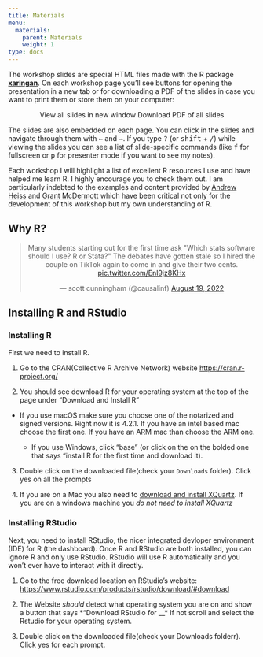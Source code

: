 ```yaml
---
title: Materials
menu:
  materials:
    parent: Materials
    weight: 1
type: docs
---
```


The workshop slides are special HTML files made with the R package [**xaringan**](https://bookdown.org/yihui/rmarkdown/xaringan.html). On each workshop page you'll see buttons for opening the presentation in a new tab or for downloading a PDF of the slides in case you want to print them or store them on your computer:

<p style="text-align:center;"><span class="btn btn-primary btn-lg"><i class="fas fa-external-link-alt"></i> View all slides in new window</span> <span class="btn btn-primary btn-lg"><i class="far fa-file-pdf"></i> Download PDF of all slides</span></p>

The slides are also embedded on each page. You can click in the slides and navigate through them with <kbd>←</kbd> and <kbd>→</kbd>. If you type <kbd>?</kbd> (or <kbd>shift</kbd> + <kbd>/</kbd>) while viewing the slides you can see a list of slide-specific commands (like <kbd>f</kbd> for fullscreen or <kbd>p</kbd> for presenter mode if you want to see my notes).

Each workshop I will highlight a list of excellent R resources I use and have helped me learn R. I highly encourage you to check them out. I am particularly indebted to the examples and content provided by [Andrew Heiss](https://www.andrewheiss.com/) and [Grant McDermott](https://grantmcdermott.com/) which have been critical not only for the development of this workshop but my own understanding of R.

## Why R? 

<center>


<blockquote class="twitter-tweet"><p lang="en" dir="ltr">Many students starting out for the first time ask &quot;Which stats software should I use? R or Stata?&quot; The debates have gotten stale so I hired the couple on TikTok again to come in and give their two cents. <a href="https://t.co/Enl9jz8KHx">pic.twitter.com/Enl9jz8KHx</a></p>&mdash; scott cunningham (@causalinf) <a href="https://twitter.com/causalinf/status/1560517531227627520?ref_src=twsrc%5Etfw">August 19, 2022</a></blockquote> <script async src="https://platform.twitter.com/widgets.js" charset="utf-8"></script>

</center>


## Installing R and RStudio

### Installing R 
First we need to install R. 

1. Go to the CRAN(Collective R Archive Network) website [https://cran.r-project.org/](https://cran.r-project.org/)

2. You should see download R for your operating system at the top of the page under "Download and Install R"

  - If you use macOS make sure you choose one of the notarized and signed versions. Right now it is 4.2.1. If you have an intel based mac choose the first one. If you have an ARM mac than choose the ARM one. 

    - If you use Windows, click "base" (or click on the on the bolded one that says "install R for the first time and download it).
    
    
3. Double click on the downloaded file(check your `Downloads` folder). Click yes on all the prompts

4. If you are on a Mac you also need to [download and install XQuartz](https://www.xquartz.org/). If you are on a windows machine you *do not need to install XQuartz*


### Installing RStudio
Next, you need to install RStudio, the nicer integrated devloper environment (IDE) for R (the dashboard). Once R and RStudio are both installed, you can ignore R and only use RStudio. RStudio will use R automatically and you won’t ever have to interact with it directly.

1. Go to the free download location on RStudio's website: [https://www.rstudio.com/products/rstudio/download/#download](https://www.rstudio.com/products/rstudio/download/#download)

2. The Website *should* detect what operating system you are on and show a button that says *"Download RStudio for __*  If not scroll and select the Rstudio for your operating system.

3. Double click on the downloaded file(check your Downloads folderr). Click yes for each prompt.


